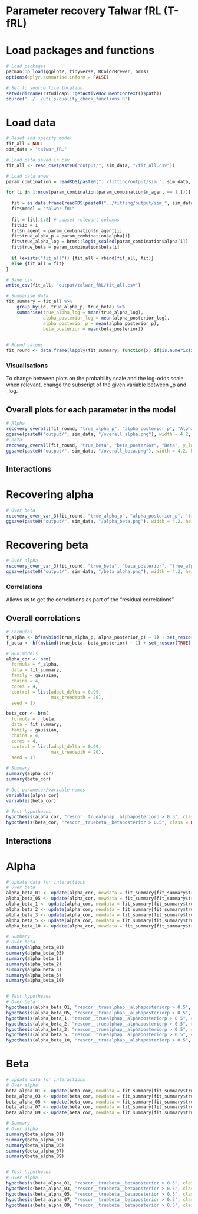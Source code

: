 # Parameter recovery Talwar fRL (T-fRL)

# Load packages and functions
```r
# Load packages
pacman::p_load(ggplot2, tidyverse, RColorBrewer, brms)
options(dplyr.summarise.inform = FALSE)

# Set to source file location 
setwd(dirname(rstudioapi::getActiveDocumentContext()$path))
source("../../utils/quality_check_functions.R")
```

# Load data
```r
# Reset and specify model
fit_all = NULL
sim_data = "talwar_fRL"

# Load data saved in csv
fit_all <- read_csv(paste0("output/", sim_data, "/fit_all.csv"))

# Load data anew
param_combination = readRDS(paste0("../fitting/output/sim_", sim_data, "/param_combination.rds"))

for (i in 1:nrow(param_combination[param_combination$n_agent == 1,])){ # loading for n_agent = 1
 
  fit = as.data.frame(readRDS(paste0("../fitting/output/sim_", sim_data, "/model_talwar_fRL/fit_", i, ".rds")))
  fit$model = "talwar_fRL"
  
  fit = fit[,1:8] # subset relevant columns
  fit$id = i
  fit$n_agent = param_combination$n_agent[i]
  fit$true_alpha_p = param_combination$alpha[i]
  fit$true_alpha_log = brms::logit_scaled(param_combination$alpha[i])
  fit$true_beta = param_combination$beta[i]
  
  if (exists("fit_all")) {fit_all = rbind(fit_all, fit)} 
  else {fit_all = fit}
}

# Save csv
write_csv(fit_all, "output/talwar_fRL/fit_all.csv")

# Summarise data
fit_summary = fit_all %>% 
    group_by(id, true_alpha_p, true_beta) %>% 
    summarise(true_alpha_log = mean(true_alpha_log),
              alpha_posterior_log = mean(alpha_posterior_log),
              alpha_posterior_p = mean(alpha_posterior_p),
              beta_posterior = mean(beta_posterior))
              

# Round values
fit_round <- data.frame(lapply(fit_summary, function(x) if(is.numeric(x)) round(x, 3) else x))
```


### Visualisations
To change between plots on the probability scale and the log-odds scale when relevant, change the subscript of the given variable between _p and _log.

## Overall plots for each parameter in the model
```r
# Alpha
recovery_overall(fit_round, "true_alpha_p", "alpha_posterior_p", "Alpha", y_labs = c(0.1, 0.3, 0.5, 0.7, 0.9))
ggsave(paste0("output/", sim_data, "/overall_alpha.png"), width = 4.2, height = 5)
# Beta
recovery_overall(fit_round, "true_beta", "beta_posterior", "Beta", y_labs = c(0.1, 0.5, 1, 2, 3, 5, 10))
ggsave(paste0("output/", sim_data, "/overall_beta.png"), width = 4.2, height = 5)
```


## Interactions

# Recovering alpha
```r
# Over beta
recovery_over_var_3(fit_round, "true_alpha_p", "alpha_posterior_p", "true_beta", "Beta", "Alpha", y_labs = c(0.1, 0.3, 0.5, 0.7, 0.9))
ggsave(paste0("output/", sim_data, "/alpha_beta.png"), width = 4.2, height = 5)
```

# Recovering beta
```r
# Over alpha
recovery_over_var_3(fit_round, "true_beta", "beta_posterior", "true_alpha_p", "Alpha", "Beta", y_labs = c(0.1, 0.5, 1, 2, 3, 5, 10))
ggsave(paste0("output/", sim_data, "/beta_alpha.png"), width = 4.2, height = 5)
```


### Correlations
Allows us to get the correlations as part of the "residual correlations"

## Overall correlations
```r
# Formulas
f_alpha <- bf(mvbind(true_alpha_p, alpha_posterior_p) ~ 1) + set_rescor(TRUE)
f_beta <- bf(mvbind(true_beta, beta_posterior) ~ 1) + set_rescor(TRUE)

# Run models
alpha_cor <- brm(
  formula = f_alpha,
  data = fit_summary,
  family = gaussian,
  chains = 4,
  cores = 4,
  control = list(adapt_delta = 0.99,
                 max_treedepth = 20),
  seed = 1)

beta_cor <- brm(
  formula = f_beta,
  data = fit_summary,
  family = gaussian,
  chains = 4,
  cores = 4,
  control = list(adapt_delta = 0.99,
                 max_treedepth = 20),
  seed = 1)

# Summary
summary(alpha_cor)
summary(beta_cor)

# Get parameter/variable names
variables(alpha_cor)
variables(beta_cor)

# Test hypotheses
hypothesis(alpha_cor, "rescor__truealphap__alphaposteriorp > 0.5", class = NULL)
hypothesis(beta_cor, "rescor__truebeta__betaposterior > 0.5", class = NULL)
```

## Interactions

# Alpha
```r
# Update data for interactions
# Over beta
alpha_beta_01 <- update(alpha_cor, newdata = fit_summary[fit_summary$true_beta == 0.1, ], seed = 1)
alpha_beta_05 <- update(alpha_cor, newdata = fit_summary[fit_summary$true_beta == 0.5, ], seed = 1)
alpha_beta_1 <- update(alpha_cor, newdata = fit_summary[fit_summary$true_beta == 1, ], seed = 1)
alpha_beta_2 <- update(alpha_cor, newdata = fit_summary[fit_summary$true_beta == 2, ], seed = 1)
alpha_beta_3 <- update(alpha_cor, newdata = fit_summary[fit_summary$true_beta == 3, ], seed = 1)
alpha_beta_5 <- update(alpha_cor, newdata = fit_summary[fit_summary$true_beta == 5, ], seed = 1)
alpha_beta_10 <- update(alpha_cor, newdata = fit_summary[fit_summary$true_beta == 10, ], seed = 1)

# Summary
# Over beta
summary(alpha_beta_01)
summary(alpha_beta_05)
summary(alpha_beta_1)
summary(alpha_beta_2)
summary(alpha_beta_3)
summary(alpha_beta_5)
summary(alpha_beta_10)


# Test hypotheses
# Over beta
hypothesis(alpha_beta_01, "rescor__truealphap__alphaposteriorp > 0.5", class = NULL)
hypothesis(alpha_beta_05, "rescor__truealphap__alphaposteriorp > 0.5", class = NULL)
hypothesis(alpha_beta_1, "rescor__truealphap__alphaposteriorp > 0.5", class = NULL)
hypothesis(alpha_beta_2, "rescor__truealphap__alphaposteriorp > 0.5", class = NULL)
hypothesis(alpha_beta_3, "rescor__truealphap__alphaposteriorp > 0.5", class = NULL)
hypothesis(alpha_beta_5, "rescor__truealphap__alphaposteriorp > 0.5", class = NULL)
hypothesis(alpha_beta_10, "rescor__truealphap__alphaposteriorp > 0.5", class = NULL)
```

# Beta
```r
# Update data for interactions
# Over alpha
beta_alpha_01 <- update(beta_cor, newdata = fit_summary[fit_summary$true_alpha_p == 0.1, ], seed = 1)
beta_alpha_03 <- update(beta_cor, newdata = fit_summary[fit_summary$true_alpha_p == 0.3, ], seed = 1)
beta_alpha_05 <- update(beta_cor, newdata = fit_summary[fit_summary$true_alpha_p == 0.5, ], seed = 1)
beta_alpha_07 <- update(beta_cor, newdata = fit_summary[fit_summary$true_alpha_p == 0.7, ], seed = 1)
beta_alpha_09 <- update(beta_cor, newdata = fit_summary[fit_summary$true_alpha_p == 0.9, ], seed = 1)

# Summary
# Over alpha
summary(beta_alpha_01)
summary(beta_alpha_03)
summary(beta_alpha_05)
summary(beta_alpha_07)
summary(beta_alpha_09)


# Test hypotheses
# Over alpha
hypothesis(beta_alpha_01, "rescor__truebeta__betaposterior > 0.5", class = NULL)
hypothesis(beta_alpha_03, "rescor__truebeta__betaposterior > 0.5", class = NULL)
hypothesis(beta_alpha_05, "rescor__truebeta__betaposterior > 0.5", class = NULL)
hypothesis(beta_alpha_07, "rescor__truebeta__betaposterior > 0.5", class = NULL)
hypothesis(beta_alpha_09, "rescor__truebeta__betaposterior > 0.5", class = NULL)
```
